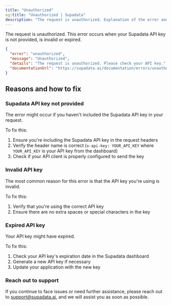 ```yaml
---
title: "Unauthorized"
og:title: "Unauthorized | Supadata"
description: "The request is unauthorized. Explanation of the error and how to fix it."
---
```


The request is unauthorized. This error occurs when your Supadata API key is not provided, is invalid or expired.

```json
{
  "error": "unauthorized",
  "message": "Unauthorized",
  "details": "The request is unauthorized. Please check your API key.",
  "documentationUrl": "https://supadata.ai/documentation/errors/unauthorized"
}
```

## Reasons and how to fix

### Supadata API key not provided

The error might occur if you haven't included the Supadata API key in your request.

To fix this:

1. Ensure you're including the Supadata API key in the request headers
2. Verify the header name is correct (`x-api-key: YOUR_API_KEY` where `YOUR_API_KEY` is your API key from the dashboard)
3. Check if your API client is properly configured to send the key

### Invalid API key

The most common reason for this error is that the API key you're using is invalid.

To fix this:

1. Verify that you're using the correct API key
2. Ensure there are no extra spaces or special characters in the key

### Expired API key

Your API key might have expired.

To fix this:

1. Check your API key's expiration date in the Supadata dashboard
2. Generate a new API key if necessary
3. Update your application with the new key

### Reach out to support

If you continue to face issues or need further assistance, please reach out to support@supadata.ai, and we will assist you as soon as possible.
